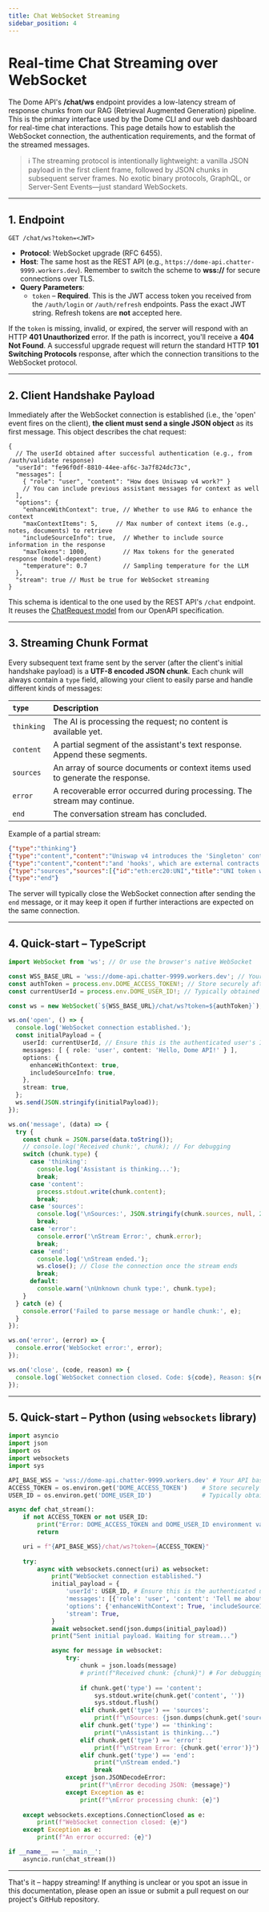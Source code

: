 ```yaml
---
title: Chat WebSocket Streaming
sidebar_position: 4
---
```


# Real-time Chat Streaming over WebSocket

The Dome API's **/chat/ws** endpoint provides a low-latency stream of response chunks from our RAG (Retrieval Augmented Generation) pipeline. This is the primary interface used by the Dome CLI and our web dashboard for real-time chat interactions. This page details how to establish the WebSocket connection, the authentication requirements, and the format of the streamed messages.

> ℹ️ The streaming protocol is intentionally lightweight: a vanilla JSON payload in the first client frame, followed by JSON chunks in subsequent server frames. No exotic binary protocols, GraphQL, or Server-Sent Events—just standard WebSockets.

---

## 1. Endpoint

```
GET /chat/ws?token=<JWT>
```

*   **Protocol**: WebSocket upgrade (RFC 6455).
*   **Host**: The same host as the REST API (e.g., `https://dome-api.chatter-9999.workers.dev`). Remember to switch the scheme to **wss://** for secure connections over TLS.
*   **Query Parameters**:
    *   `token` – **Required**. This is the JWT access token you received from the `/auth/login` or `/auth/refresh` endpoints. Pass the exact JWT string. Refresh tokens are **not** accepted here.

If the `token` is missing, invalid, or expired, the server will respond with an HTTP **401 Unauthorized** error. If the path is incorrect, you'll receive a **404 Not Found**. A successful upgrade request will return the standard HTTP **101 Switching Protocols** response, after which the connection transitions to the WebSocket protocol.

---

## 2. Client Handshake Payload

Immediately after the WebSocket connection is established (i.e., the 'open' event fires on the client), **the client must send a single JSON object** as its first message. This object describes the chat request:

```json5
{
  // The userId obtained after successful authentication (e.g., from /auth/validate response)
  "userId": "fe96f0df-8810-44ee-af6c-3a7f824dc73c",
  "messages": [
    { "role": "user", "content": "How does Uniswap v4 work?" }
    // You can include previous assistant messages for context as well
  ],
  "options": {
    "enhanceWithContext": true, // Whether to use RAG to enhance the context
    "maxContextItems": 5,     // Max number of context items (e.g., notes, documents) to retrieve
    "includeSourceInfo": true,  // Whether to include source information in the response
    "maxTokens": 1000,          // Max tokens for the generated response (model-dependent)
    "temperature": 0.7          // Sampling temperature for the LLM
  },
  "stream": true // Must be true for WebSocket streaming
}
```

This schema is identical to the one used by the REST API's `/chat` endpoint. It reuses the [ChatRequest model](/api-reference/chat/schemas/ChatRequest) from our OpenAPI specification.

---

## 3. Streaming Chunk Format

Every subsequent text frame sent by the server (after the client's initial handshake payload) is a **UTF-8 encoded JSON chunk**. Each chunk will always contain a `type` field, allowing your client to easily parse and handle different kinds of messages:

| `type`    | Description                                                                 |
| :-------- | :-------------------------------------------------------------------------- |
| `thinking`| The AI is processing the request; no content is available yet.              |
| `content` | A partial segment of the assistant's text response. Append these segments.  |
| `sources` | An array of source documents or context items used to generate the response. |
| `error`   | A recoverable error occurred during processing. The stream may continue.    |
| `end`     | The conversation stream has concluded.                                      |

Example of a partial stream:

```json
{"type":"thinking"}
{"type":"content","content":"Uniswap v4 introduces the 'Singleton' contract, which consolidates all pools into a single contract, "}
{"type":"content","content":"and 'hooks', which are external contracts that can execute logic at various points in a pool action's lifecycle."}
{"type":"sources","sources":[{"id":"eth:erc20:UNI","title":"UNI token whitepaper","type":"document"}]}
{"type":"end"}
```

The server will typically close the WebSocket connection after sending the `end` message, or it may keep it open if further interactions are expected on the same connection.

---

## 4. Quick-start – TypeScript

```typescript
import WebSocket from 'ws'; // Or use the browser's native WebSocket

const WSS_BASE_URL = 'wss://dome-api.chatter-9999.workers.dev'; // Your API base URL with wss://
const authToken = process.env.DOME_ACCESS_TOKEN!; // Store securely after /auth/login
const currentUserId = process.env.DOME_USER_ID!; // Typically obtained from /auth/validate

const ws = new WebSocket(`${WSS_BASE_URL}/chat/ws?token=${authToken}`);

ws.on('open', () => {
  console.log('WebSocket connection established.');
  const initialPayload = {
    userId: currentUserId, // Ensure this is the authenticated user's ID
    messages: [ { role: 'user', content: 'Hello, Dome API!' } ],
    options: {
      enhanceWithContext: true,
      includeSourceInfo: true,
    },
    stream: true,
  };
  ws.send(JSON.stringify(initialPayload));
});

ws.on('message', (data) => {
  try {
    const chunk = JSON.parse(data.toString());
    // console.log('Received chunk:', chunk); // For debugging
    switch (chunk.type) {
      case 'thinking':
        console.log('Assistant is thinking...');
        break;
      case 'content':
        process.stdout.write(chunk.content);
        break;
      case 'sources':
        console.log('\nSources:', JSON.stringify(chunk.sources, null, 2));
        break;
      case 'error':
        console.error('\nStream Error:', chunk.error);
        break;
      case 'end':
        console.log('\nStream ended.');
        ws.close(); // Close the connection once the stream ends
        break;
      default:
        console.warn('\nUnknown chunk type:', chunk.type);
    }
  } catch (e) {
    console.error('Failed to parse message or handle chunk:', e);
  }
});

ws.on('error', (error) => {
  console.error('WebSocket error:', error);
});

ws.on('close', (code, reason) => {
  console.log(`WebSocket connection closed. Code: ${code}, Reason: ${reason}`);
});
```

---

## 5. Quick-start – Python (using `websockets` library)

```python
import asyncio
import json
import os
import websockets
import sys

API_BASE_WSS = 'wss://dome-api.chatter-9999.workers.dev' # Your API base URL with wss://
ACCESS_TOKEN = os.environ.get('DOME_ACCESS_TOKEN')    # Store securely after /auth/login
USER_ID = os.environ.get('DOME_USER_ID')              # Typically obtained from /auth/validate

async def chat_stream():
    if not ACCESS_TOKEN or not USER_ID:
        print("Error: DOME_ACCESS_TOKEN and DOME_USER_ID environment variables must be set.")
        return

    uri = f"{API_BASE_WSS}/chat/ws?token={ACCESS_TOKEN}"
    
    try:
        async with websockets.connect(uri) as websocket:
            print("WebSocket connection established.")
            initial_payload = {
                'userId': USER_ID, # Ensure this is the authenticated user's ID
                'messages': [{'role': 'user', 'content': 'Tell me about Dome API.'}],
                'options': {'enhanceWithContext': True, 'includeSourceInfo': True},
                'stream': True,
            }
            await websocket.send(json.dumps(initial_payload))
            print("Sent initial payload. Waiting for stream...")

            async for message in websocket:
                try:
                    chunk = json.loads(message)
                    # print(f"Received chunk: {chunk}") # For debugging
                    
                    if chunk.get('type') == 'content':
                        sys.stdout.write(chunk.get('content', ''))
                        sys.stdout.flush()
                    elif chunk.get('type') == 'sources':
                        print(f"\nSources: {json.dumps(chunk.get('sources'), indent=2)}")
                    elif chunk.get('type') == 'thinking':
                        print("\nAssistant is thinking...")
                    elif chunk.get('type') == 'error':
                        print(f"\nStream Error: {chunk.get('error')}")
                    elif chunk.get('type') == 'end':
                        print("\nStream ended.")
                        break 
                except json.JSONDecodeError:
                    print(f"\nError decoding JSON: {message}")
                except Exception as e:
                    print(f"\nError processing chunk: {e}")
            
    except websockets.exceptions.ConnectionClosed as e:
        print(f"WebSocket connection closed: {e}")
    except Exception as e:
        print(f"An error occurred: {e}")

if __name__ == '__main__':
    asyncio.run(chat_stream())
```

---

That's it – happy streaming! If anything is unclear or you spot an issue in this documentation, please open an issue or submit a pull request on our project's GitHub repository.